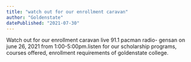```yaml
---
title: "watch out for our enrollment caravan"
author: "Goldenstate"
datePublished: "2021-07-30"
---
```


Watch out for our enrollment caravan live 91.1 pacman radio- gensan on june 26, 2021 from 1:00-5:00pm.listen for our scholarship programs, courses offered, enrollment requirements of goldenstate college.